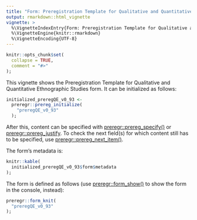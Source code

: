 ---
title: "Form: Preregistration Template for Qualitative and Quantitative Ethnographic Studies (v0.93)"
output: rmarkdown::html_vignette
vignette: >
  %\VignetteIndexEntry{Form: Preregistration Template for Qualitative and Quantitative Ethnographic Studies (v0.93)}
  %\VignetteEngine{knitr::rmarkdown}
  %\VignetteEncoding{UTF-8}
---

```{r, include = FALSE}
knitr::opts_chunk$set(
  collapse = TRUE,
  comment = "#>"
);
```

This vignette shows the Preregistration Template for Qualitative and Quantitative Ethnographic Studies form. It can be initialized as follows:

```{r}
initialized_preregQE_v0_93 <-
  preregr::prereg_initialize(
    "preregQE_v0_93"
  );
```

After this, content can be specified with [preregr::prereg_specify()](https://preregr.opens.science/reference/prereg_specify.html) or [preregr::prereg_justify](https://preregr.opens.science/reference/prereg_justify.html). To check the next field(s) for which content still has to be specified, use [preregr::prereg_next_item()](https://preregr.opens.science/reference/prereg_next_item.html).

The form's metadata is:

```{r, echo=FALSE}
knitr::kable(
  initialized_preregQE_v0_93$form$metadata
);
```

The form is defined as follows (use [preregr::form_show()](https://preregr.opens.science/reference/form_show.html) to show the form in the console, instead):

```{r}
preregr::form_knit(
  "preregQE_v0_93"
);
```
